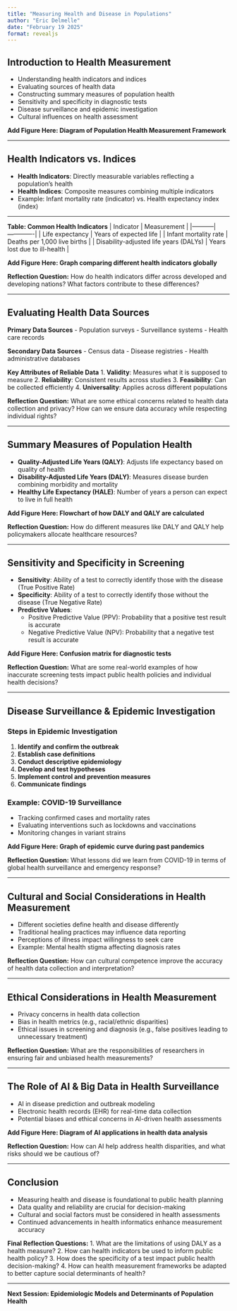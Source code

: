 ---
title: "Measuring Health and Disease in Populations"
author: "Eric Delmelle"
date: "February 19 2025"
format: revealjs
---

## Introduction to Health Measurement

- Understanding health indicators and indices
- Evaluating sources of health data
- Constructing summary measures of population health
- Sensitivity and specificity in diagnostic tests
- Disease surveillance and epidemic investigation
- Cultural influences on health assessment

**Add Figure Here: Diagram of Population Health Measurement Framework**

---

## Health Indicators vs. Indices

- **Health Indicators**: Directly measurable variables reflecting a population's health
- **Health Indices**: Composite measures combining multiple indicators
- Example: Infant mortality rate (indicator) vs. Health expectancy index (index)

---

**Table: Common Health Indicators**
| Indicator | Measurement |
|-----------|-------------|
| Life expectancy | Years of expected life |
| Infant mortality rate | Deaths per 1,000 live births |
| Disability-adjusted life years (DALYs) | Years lost due to ill-health |

**Add Figure Here: Graph comparing different health indicators globally**

**Reflection Question:** How do health indicators differ across developed and developing nations? What factors contribute to these differences?

---

## Evaluating Health Data Sources

**Primary Data Sources**
- Population surveys
- Surveillance systems
- Health care records

**Secondary Data Sources**
- Census data
- Disease registries
- Health administrative databases

**Key Attributes of Reliable Data**
1. **Validity**: Measures what it is supposed to measure
2. **Reliability**: Consistent results across studies
3. **Feasibility**: Can be collected efficiently
4. **Universality**: Applies across different populations

**Reflection Question:** What are some ethical concerns related to health data collection and privacy? How can we ensure data accuracy while respecting individual rights?

---

## Summary Measures of Population Health

- **Quality-Adjusted Life Years (QALY)**: Adjusts life expectancy based on quality of health
- **Disability-Adjusted Life Years (DALY)**: Measures disease burden combining morbidity and mortality
- **Healthy Life Expectancy (HALE)**: Number of years a person can expect to live in full health

**Add Figure Here: Flowchart of how DALY and QALY are calculated**

**Reflection Question:** How do different measures like DALY and QALY help policymakers allocate healthcare resources?

---

## Sensitivity and Specificity in Screening

- **Sensitivity**: Ability of a test to correctly identify those with the disease (True Positive Rate)
- **Specificity**: Ability of a test to correctly identify those without the disease (True Negative Rate)
- **Predictive Values**:
  - Positive Predictive Value (PPV): Probability that a positive test result is accurate
  - Negative Predictive Value (NPV): Probability that a negative test result is accurate

**Add Figure Here: Confusion matrix for diagnostic tests**

**Reflection Question:** What are some real-world examples of how inaccurate screening tests impact public health policies and individual health decisions?

---

## Disease Surveillance & Epidemic Investigation

### Steps in Epidemic Investigation
1. **Identify and confirm the outbreak**
2. **Establish case definitions**
3. **Conduct descriptive epidemiology**
4. **Develop and test hypotheses**
5. **Implement control and prevention measures**
6. **Communicate findings**

### Example: COVID-19 Surveillance
- Tracking confirmed cases and mortality rates
- Evaluating interventions such as lockdowns and vaccinations
- Monitoring changes in variant strains

**Add Figure Here: Graph of epidemic curve during past pandemics**

**Reflection Question:** What lessons did we learn from COVID-19 in terms of global health surveillance and emergency response?

---

## Cultural and Social Considerations in Health Measurement

- Different societies define health and disease differently
- Traditional healing practices may influence data reporting
- Perceptions of illness impact willingness to seek care
- Example: Mental health stigma affecting diagnosis rates

**Reflection Question:** How can cultural competence improve the accuracy of health data collection and interpretation?

---

## Ethical Considerations in Health Measurement

- Privacy concerns in health data collection
- Bias in health metrics (e.g., racial/ethnic disparities)
- Ethical issues in screening and diagnosis (e.g., false positives leading to unnecessary treatment)

**Reflection Question:** What are the responsibilities of researchers in ensuring fair and unbiased health measurements?

---

## The Role of AI & Big Data in Health Surveillance

- AI in disease prediction and outbreak modeling
- Electronic health records (EHR) for real-time data collection
- Potential biases and ethical concerns in AI-driven health assessments

**Add Figure Here: Diagram of AI applications in health data analysis**

**Reflection Question:** How can AI help address health disparities, and what risks should we be cautious of?

---

## Conclusion

- Measuring health and disease is foundational to public health planning
- Data quality and reliability are crucial for decision-making
- Cultural and social factors must be considered in health assessments
- Continued advancements in health informatics enhance measurement accuracy

**Final Reflection Questions:**
1. What are the limitations of using DALY as a health measure?
2. How can health indicators be used to inform public health policy?
3. How does the specificity of a test impact public health decision-making?
4. How can health measurement frameworks be adapted to better capture social determinants of health?

---

**Next Session: Epidemiologic Models and Determinants of Population Health**
